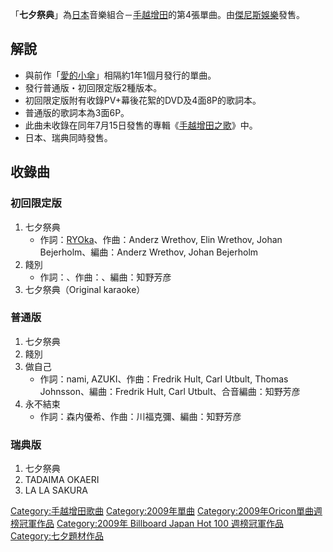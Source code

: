 {{Infobox song
| name       = 七夕祭典
| type       = [[單曲|單曲]]
| artist     = [[手越增田|手越增田]]
| released   = 2009年7月8日
| genre      = [[J-POP|J-POP]]
| length     = 
| label      = [[傑尼斯娛樂|傑尼斯娛樂]]
| chart_position = * 週最高排名第1名（[[Oricon|Oricon]]）
* 2009年7月度月排名第6名（Oricon）
* 2009年度年排名第60名（Oricon）
| certification = 
| prev_title = [[愛的小傘|愛的小傘]]
| prev_year  = 2008
| next_title = 
| next_year  = 
}}
「'''七夕祭典'''」為[[日本|日本]]音樂組合－[[手越增田|手越增田]]的第4張單曲。由[[傑尼斯娛樂|傑尼斯娛樂]]發售。

== 解說 ==
*與前作「[[愛的小傘|愛的小傘]]」相隔約1年1個月發行的單曲。
*發行普通版・初回限定版2種版本。
*初回限定版附有收錄PV+幕後花絮的DVD及4面8P的歌詞本。
*普通版的歌詞本為3面6P。
*此曲未收錄在同年7月15日發售的專輯《[[手越增田之歌|手越增田之歌]]》中。
*日本、瑞典同時發售。

== 收錄曲 ==
=== 初回限定版 ===
#七夕祭典
#*作詞：[[RYOka|RYOka]]、作曲：Anderz Wrethov, Elin Wrethov, Johan Bejerholm、編曲：Anderz Wrethov, Johan Bejerholm
#餞別
#*作詞：{{lang|ja|板橋カナオ}}、作曲：{{lang|ja|ヒロイズム}}、編曲：知野芳彦
#七夕祭典（Original karaoke）

=== 普通版 ===
#七夕祭典
#餞別
#做自己
#*作詞：nami, AZUKI、作曲：Fredrik Hult, Carl Utbult, Thomas Johnsson、編曲：Fredrik Hult, Carl Utbult、合音編曲：知野芳彦
#永不結束
#*作詞：森内優希、作曲：川福克彌、編曲：知野芳彦

=== 瑞典版 ===
#七夕祭典
#TADAIMA OKAERI
#LA LA SAKURA

{{single-stub}}

{{手越增田}}
{{Oricon單曲週榜冠軍 (2009年)|2009年7月20日}}
{{Billboard JAPAN Hot 100 週榜冠軍 (2009年)|2009年7月20日}}
{{DEFAULTSORT:Tanahatamatsuri}}

[[Category:手越增田歌曲|Category:手越增田歌曲]]
[[Category:2009年單曲|Category:2009年單曲]]
[[Category:2009年Oricon單曲週榜冠軍作品|Category:2009年Oricon單曲週榜冠軍作品]]
[[Category:2009年_Billboard_Japan_Hot_100_週榜冠軍作品|Category:2009年 Billboard Japan Hot 100 週榜冠軍作品]]
[[Category:七夕題材作品|Category:七夕題材作品]]